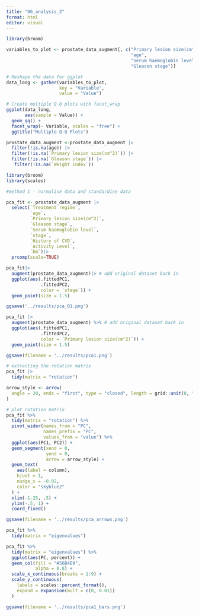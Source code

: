 ```yaml
---
title: "06_analysis_2"
format: html
editor: visual
---
```


```r
library(broom)

```

```r
variables_to_plot <- prostate_data_augment[, c("Primary lesion size(cm^2)",
                                               "age", 
                                               "Serum haemoglobin level", 
                                               "Gleason stage")]

# Reshape the data for ggplot
data_long <- gather(variables_to_plot, 
                    key = "Variable", 
                    value = "Value")

# Create multiple Q-Q plots with facet_wrap
ggplot(data_long,
       aes(sample = Value)) +
  geom_qq() +
  facet_wrap(~ Variable, scales = "free") +
  ggtitle("Multiple Q-Q Plots")
```

```r
prostate_data_augment <-prostate_data_augment |>
  filter(!is.na(age)) |>
  filter(!is.na(`Primary lesion size(cm^2)`)) |>
  filter(!is.na(`Gleason stage`)) |>
   filter(!is.na(`Weight index`))
```

```r
library(broom) 
library(scales)

#method 1 - normalise data and standardise data

pca_fit <- prostate_data_augment |>
  select(`Treatment regime`,
         `age`, 
         `Primary lesion size(cm^2)`,
         `Gleason stage`, 
         `Serum haemoglobin level`, 
         `stage`,
         `History of CVD`,
         `Activity Level`,
         `bm`)|>
  prcomp(scale=TRUE) 

```

```r
pca_fit|>
  augment(prostate_data_augment)|> # add original dataset back in
  ggplot(aes(.fittedPC1,
             .fittedPC2, 
             color = `stage`)) + 
  geom_point(size = 1.5)

ggsave('../results/pca_01.png')
```

```r
pca_fit |>
  augment(prostate_data_augment) %>% # add original dataset back in
  ggplot(aes(.fittedPC1, 
             .fittedPC2,
             color = `Primary lesion size(cm^2)`)) + 
  geom_point(size = 1.5)

ggsave(filename = '../results/pca1.png')
```

```r
# extracting the rotation matrix
pca_fit |>
  tidy(matrix = "rotation")

```

```r
arrow_style <- arrow(
  angle = 20, ends = "first", type = "closed", length = grid::unit(8, "pt")
)

# plot rotation matrix
pca_fit %>%
  tidy(matrix = "rotation") %>%
  pivot_wider(names_from = "PC", 
              names_prefix = "PC", 
              values_from = "value") %>%
  ggplot(aes(PC1, PC2)) +
  geom_segment(xend = 0,
               yend = 0,
               arrow = arrow_style) +
  geom_text(
    aes(label = column),
    hjust = 1, 
    nudge_x = -0.02, 
    color = "skyblue2"
  ) +
  xlim(-1.25, .5) +
  ylim(-.5, 1) +
  coord_fixed() 

ggsave(filename = '../results/pca_arrows.png')
```

```r
pca_fit %>%
  tidy(matrix = "eigenvalues")

pca_fit %>%
  tidy(matrix = "eigenvalues") %>%
  ggplot(aes(PC, percent)) +
  geom_col(fill = "#56B4E9",
           alpha = 0.8) +
  scale_x_continuous(breaks = 1:9) +
  scale_y_continuous(
    labels = scales::percent_format(),
    expand = expansion(mult = c(0, 0.01))
  ) 

ggsave(filename = '../results/pca1_bars.png')
```
